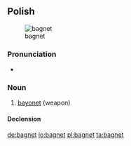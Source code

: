 ==Polish==
{{wikipedia|lang=pl}}
[[Image:Bayonette-p1000740.jpg|thumb|bagnet]]

===Pronunciation===
* {{IPA|[ˈbagnɛt]}}

===Noun===
{{infl|pl|noun|g=m}}

# [[bayonet]] (weapon)

====Declension====
{{pl-decl-noun
|bagnet|bagnety
|bagnetu|bagnetów
|bagnetowi|bagnetom
|bagnet|bagnety
|bagnetem|bagnetami
|bagnecie|bagnetach
|bagnecie|bagnety
}}

[[de:bagnet]]
[[io:bagnet]]
[[pl:bagnet]]
[[ta:bagnet]]